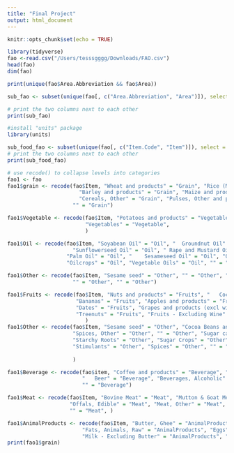 ```yaml
---
title: "Final Project"
output: html_document
---
```


```r
knitr::opts_chunk$set(echo = TRUE)
```

```r
library(tidyverse)
fao <-read.csv("/Users/tesssgggg/Downloads/FAO.csv")
head(fao)
dim(fao)
```
```r
print(unique(fao$Area.Abbreviation && fao$Area))

sub_fao <- subset(unique(fao[, c("Area.Abbreviation", "Area")]), select = c("Area.Abbreviation", "Area"))

# print the two columns next to each other
print(sub_fao)
```
```r
#install "units" package
library(units)

```
```r
sub_food_fao <- subset(unique(fao[, c("Item.Code", "Item")]), select = c("Item.Code", "Item"))
# print the two columns next to each other
print(sub_food_fao)

# use recode() to collapse levels into categories
fao1 <- fao
fao1$grain <- recode(fao$Item, "Wheat and products" = "Grain", "Rice (Milled Equivalent)" = "Grain",
                       "Barley and products" = "Grain", "Maize and products" = "Grain", "	Millet and products" = "Grain", 
                       "Cereals, Other" = "Grain", "Pulses, Other and products" = "Grain", "Pulses" = "Grain", 
                     "" = "Grain")

fao1$Vegetable <- recode(fao$Item, "Potatoes and products" = "Vegetable", "Vegetables, Other" = "Vegetable", 
                         "Vegetables" = "Vegetable", 
                         )

fao1$Oil <- recode(fao$Item, "Soyabean Oil" = "Oil", "	Groundnut Oil" = "Oil", 
                     "Sunflowerseed Oil" = "Oil", "	Rape and Mustard Oil" = "Oil", "Cottonseed Oil" = "Oil", 
                   "Palm Oil" = "Oil", "	Sesameseed Oil" = "Oil", "Olive Oil" = "Oil", "Oilcrops Oil, Other" = "Oil", 
                   "Oilcrops" = "Oil", "Vegetable Oils" = "Oil", "" = "Oil", "" = "Oil", )

fao1$Other <- recode(fao$Item, "Sesame seed" = "Other", "" = "Other", "" = "Other", 
                     "" = "Other", "" = "Other")

fao1$Fruits <- recode(fao$Item, "Nuts and products" = "Fruits", "	Coconuts - Incl Copra" = "Fruits", "Olives (including preserved)" = "Fruits", "	Tomatoes and products" = "Fruits", "Oranges, Mandarines" = "Fruits", "Citrus, Other	" = "Fruits", 
                      "Bananas" = "Fruits", "Apples and products" = "Fruits", "Pineapples and products" = "Fruits",
                      "Dates" = "Fruits", "Grapes and products (excl wine)" = "Fruits", "Fruits, Other" = "Fruits", 
                      "Treenuts" = "Fruits", "Fruits - Excluding Wine" = "Fruits", "" = "Fruits", 
                         )
fao1$Other <- recode(fao$Item, "Sesame seed" = "Other", "Cocoa Beans and products" = "Other", "Pepper" = "Other", 
                     "Spices, Other" = "Other", "" = "Other", "Sugar cane" = "Other", "Sugar beet" = "Other","	Sugar (Raw Equivalent)" = "Other", "Sweeteners, Other" = "Other", "Honey" = "Other", "	Infant food" = "Other", "Cereals - Excluding Beer" = "Other", 
                     "Starchy Roots" = "Other", "Sugar Crops" = "Other", "Sugar & Sweeteners" = "Other", 
                     "Stimulants" = "Other", "Spices" = "Other", "" = "Other"
                     
                     )

fao1$Beverage <- recode(fao$item, "Coffee and products" = "Beverage", "	Tea (including mate)" = "Beverage", "Wine" = "Beverage", 
                        "	Beer" = "Beverage", "Beverages, Alcoholic" = "Beverage", "Alcoholic Beverages" = "Beverage",
                        "" = "Beverage")

fao1$Meat <- recode(fao$Item, "Bovine Meat" = "Meat", "Mutton & Goat Meat" = "Meat", "Poultry Meat" = "Meat", 
                    "Offals, Edible" = "Meat", "Meat, Other" = "Meat", "Freshwater Fish" = "Meat", "Meat" = "Meat", 
                    "" = "Meat", )

fao1$AnimalProducts <- recode(fao$Item, "Butter, Ghee" = "AnimalProducts", "Cream" = "AnimalProducts", 
                        "Fats, Animals, Raw" = "AnimalProducts", "Eggs" = "AnimalProducts", 
                        "Milk - Excluding Butter" = "AnimalProducts", "" = "AnimalProducts",)
print(fao1$grain)
```

